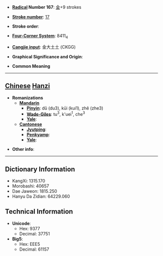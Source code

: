 * '''[[Wiktionary:Chinese radical index| Radical]] Number 167''': [[Wiktionary:Chinese radical index 金|金]]+9 strokes

* '''[[Wiktionary:Chinese total strokes index|Stroke number]]''': [[Wiktionary:Chinese total strokes index 17|17]]

* '''Stroke order''': 

* '''[[Wiktionary:Chinese four corner index|Four-Corner System]]''': 8411<sub>4</sub>

* '''[[Wiktionary:Chinese Cangjie index|Cangjie input]]''': 金大土土 (CKGG)

* '''Graphical Significance and Origin''': 

* '''Common Meaning'''

----

== [[Chinese]] [[Hanzi]] ==

* '''Romanizations'''
** '''[[Mandarin]]'''
*** '''[[Pinyin]]''': dǔ (du3), kūi (kui1), zhě (zhe3)
*** '''[[Wade-Giles]]''': tu<sup>3</sup>, k'uei<sup>1</sup>, che<sup>3</sup>
*** '''[[Yale]]''': 
** '''[[Cantonese]]'''
*** '''[[Jyutping]]''':
*** '''[[Penkyamp]]''': 
*** '''[[Yale]]''': 

* '''Other info''': 

----

== Dictionary Information ==

* KangXi: 1315.170
* Morobashi: 40657
* Dae Jaweon: 1815.250
* Hanyu Da Zidian: 64229.060

== Technical Information ==

* '''Unicode''':
** Hex: 9377
** Decimal: 37751
* '''Big5''':
** Hex: EEE5
** Decimal: 61157